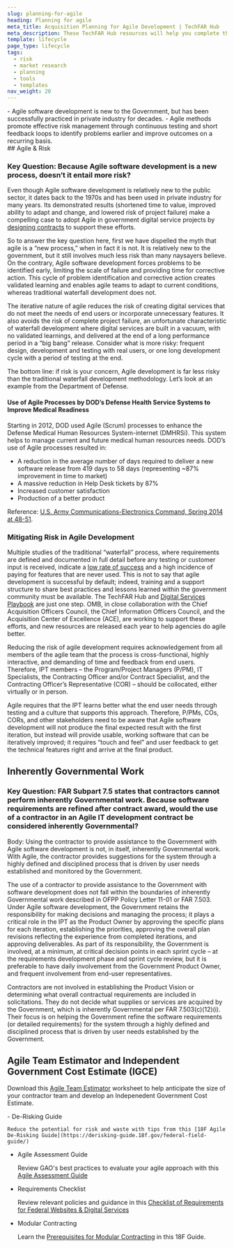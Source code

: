 ```yaml
---
slug: planning-for-agile
heading: Planning for agile
meta_title: Acquisition Planning for Agile Development | TechFAR Hub
meta_description: These TechFAR Hub resources will help you complete the acquisition planning tasks required to create compliant contracting solutions for agile software development.
template: lifecycle
page_type: lifecycle
tags: 
  - risk
  - market research
  - planning
  - tools
  - templates
nav_weight: 20
---
```

<Summary>
- Agile software development is new to the Government, but has been successfully practiced in private industry for decades.
- Agile methods promote effective risk management through continuous testing and short feedback loops to identify problems earlier and improve outcomes on a recurring basis.
</Summary>
## Agile & Risk

### Key Question: Because Agile software development is a new process, doesn’t it entail more risk?

Even though Agile software development is relatively new to the public sector, it dates back to the 1970s and has been used in private industry for many years. Its demonstrated results (shortened time to value, improved ability to adapt and change, and lowered risk of project failure) make a compelling case to adopt Agile in government digital service projects by [designing contracts](/solicitation/contract-design/) to support these efforts.

So to answer the key question here, first we have dispelled the myth that agile is a “new process,” when in fact it is not. It is relatively new to the government, but it still involves much less risk than many naysayers believe. On the contrary, Agile software development forces problems to be identified early, limiting the scale of failure and providing time for corrective action. This cycle of problem identification and corrective action creates validated learning and enables agile teams to adapt to current conditions, whereas traditional waterfall development does not. 

The iterative nature of agile reduces the risk of creating digital services that do not meet the needs of end users or incorporate unnecessary features. It also avoids the risk of complete project failure, an unfortunate characteristic of waterfall development where digital services are built in a vacuum, with no validated learnings, and delivered at the end of a long performance period in a “big bang” release. Consider what is more risky: frequent design, development and testing with real users, or one long development cycle with a period of testing at the end.

The bottom line: if risk is your concern, Agile development is far less risky than the traditional waterfall development methodology. Let’s look at an example from the Department of Defense. 

#### Use of Agile Processes by DOD’s Defense Health Service Systems to Improve Medical Readiness

Starting in 2012, DOD used Agile (Scrum) processes to enhance the Defense Medical Human Resources System-internet (DMHRSi). This system helps to manage current and future medical human resources needs. DOD’s use of Agile processes resulted in:

- A reduction in the average number of days required to deliver a new software release from 419 days to 58 days (representing ~87% improvement in time to market)
- A massive reduction in Help Desk tickets by 87%
- Increased customer satisfaction
- Production of a better product

Reference: [U.S. Army Communications-Electronics Command, Spring 2014 at 48-51](http://www.cecom.army.mil/THE-LINK/2014/spring/#50).

### Mitigating Risk in Agile Development

Multiple studies of the traditional “waterfall” process, where requirements are defined and documented in full detail before any testing or customer input is received, indicate a [low rate of success](https://standishgroup.com/benchmark) and a high incidence of paying for features that are never used. This is not to say that agile development is successful by default; indeed, training and a support structure to share best practices and lessons learned within the government community must be available. The TechFAR Hub and [Digital Services Playbook](https://playbook.cio.gov/) are just one step. OMB, in close collaboration with the Chief Acquisition Officers Council, the Chief Information Officers Council, and the Acquisition Center of Excellence (ACE), are working to support these efforts, and new resources are released each year to help agencies do agile better.

Reducing the risk of agile development requires acknowledgement from all members of the agile team that the process is cross-functional, highly interactive, and demanding of time and feedback from end users. Therefore, IPT members – the Program/Project Managers (P/PM), IT Specialists, the Contracting Officer and/or Contract Specialist, and the Contracting Officer’s Representative (COR) – should be collocated, either virtually or in person.

Agile requires that the IPT learns better what the end user needs through testing and a culture that supports this approach. Therefore, P/PMs, COs, CORs, and other stakeholders need to be aware that Agile software development will not produce the final expected result with the first iteration, but instead will provide usable, working software that can be iteratively improved; it requires “touch and feel” and user feedback to get the technical features right and arrive at the final product.

## Inherently Governmental Work

### Key Question: FAR Subpart 7.5 states that contractors cannot perform inherently Governmental work. Because software requirements are refined after contract award, would the use of a contractor in an Agile IT development contract be considered inherently Governmental?

Body: Using the contractor to provide assistance to the Government with Agile software development is not, in itself, inherently Governmental work. With Agile, the contractor provides suggestions for the system through a highly defined and disciplined process that is driven by user needs established and monitored by the Government.

The use of a contractor to provide assistance to the Government with software development does not fall within the boundaries of inherently Governmental work described in OFPP Policy Letter 11-01 or FAR 7.503. Under Agile software development, the Government retains the responsibility for making decisions and managing the process; it plays a critical role in the IPT as the Product Owner by approving the specific plans for each iteration, establishing the priorities, approving the overall plan revisions reflecting the experience from completed iterations, and approving deliverables. As part of its responsibility, the Government is involved, at a minimum, at critical decision points in each sprint cycle – at the requirements development phase and sprint cycle review, but it is preferable to have daily involvement from the Government Product Owner, and frequent involvement from end-user representatives.

Contractors are not involved in establishing the Product Vision or determining what overall contractual requirements are included in solicitations. They do not decide what supplies or services are acquired by the Government, which is inherently Governmental per FAR 7.503(c)(12)(i). Their focus is on helping the Government refine the software requirements (or detailed requirements) for the system through a highly defined and disciplined process that is driven by user needs established by the Government.

## Agile Team Estimator and Independent Government Cost Estimate (IGCE)

Download this [Agile Team Estimator](/assets/files/Template%20IGCE%20-%20Agile%20Team%20Estimator.xlsx) worksheet to help anticipate the size of your contractor team and develop an Indepenedent Government Cost Estimate.

<ExternalResources heading="Additional resources" media="/assets/img/ux-indonesia-8mikJ83LmSQ-unsplash.jpg" media_alt="People working together">
- De-Risking Guide

    Reduce the potential for risk and waste with tips from this [18F Agile De-Risking Guide](https://derisking-guide.18f.gov/federal-field-guide/)

- Agile Assessment Guide

    Review GAO's best practices to evaluate your agile approach with this [Agile Assessment Guide](https://www.gao.gov/products/gao-20-590g)

  
- Requirements Checklist

    Review relevant policies and guidance in this [Checklist of Requirements for Federal Websites & Digital Services](https://digital.gov/resources/checklist-of-requirements-for-federal-digital-services/)

- Modular Contracting

    Learn the [Prerequisites for Modular Contracting](https://18f.gsa.gov/2019/02/28/prerequisites-for-modular-contracting/) in this 18F Guide.

</ExternalResources>
